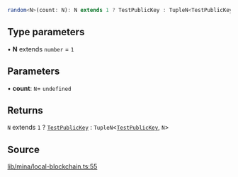 ```ts
random<N>(count: N): N extends 1 ? TestPublicKey : TupleN<TestPublicKey, N>
```

## Type parameters

• **N** extends `number` = `1`

## Parameters

• **count**: `N`= `undefined`

## Returns

`N` extends `1` ? [`TestPublicKey`](../../../type-aliases/TestPublicKey.mdx) : `TupleN`\<[`TestPublicKey`](../../../type-aliases/TestPublicKey.mdx), `N`\>

## Source

[lib/mina/local-blockchain.ts:55](https://github.com/o1-labs/o1js/blob/main/src/lib/mina/local-blockchain.ts#L55)
